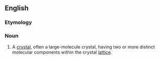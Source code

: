 ==English==

===Etymology===
{{prefix|co|crystal|lang=en}}

===Noun===
{{en-noun}}

# {{label|en|organic chemistry}} A [[crystal]], often a large-molecule crystal, having two or more distinct molecular components within the crystal [[lattice]].